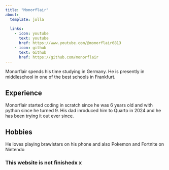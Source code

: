 ```yaml
---
title: "Monorflair"
about:
  template: jolla
  
  links:
    - icon: youtube
      text: youtube
      href: https://www.youtube.com/@monorflair6813
    - icon: github
      text: Github
      href: https://github.com/monorflair
---
```


Monorflair spends his time studying in Germany. He is presently in middleschool in one of the best schools in Frankfurt.


## Experience

Monorflair started coding in scratch since he was 6 years old and with python since he turned 9. His dad inroduced him to Quarto in 2024 and he has been trying it out ever since.


## Hobbies
He loves playing brawlstars on his phone and also Pokemon and Fortnite on Nintendo

### This website is not finishedx x